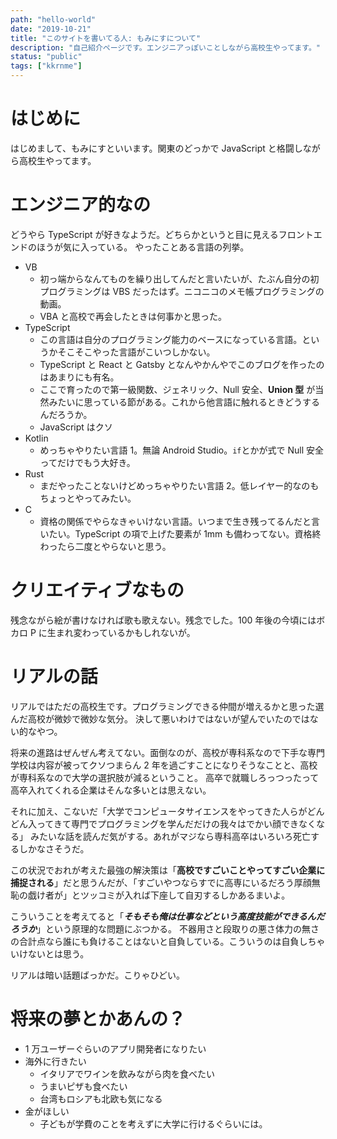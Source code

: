 ---
path: "hello-world"
date: "2019-10-21"
title: "このサイトを書いてる人: もみにすについて"
description: "自己紹介ページです。エンジニアっぽいことしながら高校生やってます。"
status: "public"
tags: ["kkrnme"]
---

# はじめに

はじめまして、もみにすといいます。関東のどっかで JavaScript と格闘しながら高校生やってます。

# エンジニア的なの

どうやら TypeScript が好きなようだ。どちらかというと目に見えるフロントエンドのほうが気に入っている。
やったことある言語の列挙。

- VB
  - 初っ端からなんてものを繰り出してんだと言いたいが、たぶん自分の初プログラミングは VBS だったはず。ニコニコのメモ帳プログラミングの動画。
  - VBA と高校で再会したときは何事かと思った。
- TypeScript
  - この言語は自分のプログラミング能力のベースになっている言語。というかそこそこやった言語がこいつしかない。
  - TypeScript と React と Gatsby となんやかんやでこのブログを作ったのはあまりにも有名。
  - ここで育ったので第一級関数、ジェネリック、Null 安全、**Union 型** が当然みたいに思っている節がある。これから他言語に触れるときどうするんだろうか。
  - JavaScript はクソ
- Kotlin
  - めっちゃやりたい言語 1。無論 Android Studio。`if`とかが式で Null 安全ってだけでもう大好き。
- Rust
  - まだやったことないけどめっちゃやりたい言語 2。低レイヤー的なのもちょっとやってみたい。
- C
  - 資格の関係でやらなきゃいけない言語。いつまで生き残ってるんだと言いたい。TypeScript の項で上げた要素が 1mm も備わってない。資格終わったら二度とやらないと思う。

# クリエイティブなもの

残念ながら絵が書けなければ歌も歌えない。残念でした。100 年後の今頃にはボカロ P に生まれ変わっているかもしれないが。

# リアルの話

リアルではただの高校生です。プログラミングできる仲間が増えるかと思った選んだ高校が微妙で微妙な気分。
決して悪いわけではないが望んでいたのではない的なやつ。

将来の進路はぜんぜん考えてない。面倒なのが、高校が専科系なので下手な専門学校は内容が被ってクソつまらん 2 年を過ごすことになりそうなことと、高校が専科系なので大学の選択肢が減るということ。
高卒で就職しろっつったって高卒入れてくれる企業はそんな多いとは思えない。

それに加え、こないだ「大学でコンピュータサイエンスをやってきた人らがどんどん入ってきて専門でプログラミングを学んだだけの我々はでかい顔できなくなる」
みたいな話を読んだ気がする。あれがマジなら専科高卒はいろいろ死亡するしかなさそうだ。

この状況でおれが考えた最強の解決策は「**高校ですごいことやってすごい企業に捕捉される**」だと思うんだが、「すごいやつならすでに高専にいるだろう厚顔無恥の戯け者が」とツッコミが入れば下座して自刃するしかあるまいよ。

こういうことを考えてると「**_そもそも俺は仕事などという高度技能ができるんだろうか_**」という原理的な問題にぶつかる。
不器用さと段取りの悪さ体力の無さの合計点なら誰にも負けることはないと自負している。こういうのは自負しちゃいけないとは思う。

リアルは暗い話題ばっかだ。こりゃひどい。

# 将来の夢とかあんの？

- 1 万ユーザーぐらいのアプリ開発者になりたい
- 海外に行きたい
  - イタリアでワインを飲みながら肉を食べたい
  - うまいピザも食べたい
  - 台湾もロシアも北欧も気になる
- 金がほしい
  - 子どもが学費のことを考えずに大学に行けるぐらいには。
